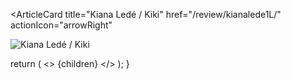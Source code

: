 <ArticleCard
  title="Kiana Ledé / Kiki"
  href="/review/kianalede1L/"
  actionIcon="arrowRight"
>

![Kiana Ledé / Kiki](../../images/cd/kianalede1L.jpg)

</ArticleCard>

  return (
    <>
      {children}
    </>
  );
}